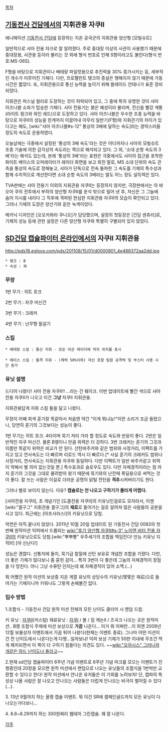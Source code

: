 [[목차]]
== [[기동전사 건담]]에서의 지휘관용 자쿠II ==
애니메이션 [[기동전사 건담]]에 등장하는 지온 공국군의 지휘관용 양산형 [모빌슈트]

일반적으로 샤아 전용 쟈크로 잘 알려졌다. 주로 중대장 이상의 사관이 사용했기 때문에 중대장용, 사관용 등이라 불리는 것 외에 형식 번호로 인해 S형이라고도 불린다(형식 번호:MS-06S).

F형을 바탕으로 지휘관이나 베테랑 파일럿용으로 추진력을 30% 증가시키는 등, 세부적인 개수가 이루어진 기체다. 다만, 프로펠런트 탱크의 증설은 행해지지 않기 때문에 가동 시간은 짧았다. 또, 지휘관용으로 통신 능력을 높이기 위해 블레이드 안테나가 표준 장비 되었다.

지휘관은 퍼스널 컬러로 도장하는 것이 허락되어 있고, 그 중에 특히 유명한 것이 샤아 아즈나블 소좌가 탑승한 기체다. 샤아 전용기는 붉은 혜성이라 불리며, 전신을 빨강 계통(라이트 핑크와 와인 레드)으로 도장하고 있다. 샤아 아즈나블은 우수한 조종 능력을 바탕으로 자쿠II의 성능을 한계까지 이끌어내 아무리 일반기(F형)와 지휘관기의 차이가 있다고는 해도, [wiki:"샤아 아즈나블#s-12" 통상의 3배에 달하는 속도]라는 경악스러울 정도의 속도로 운용하였다.

오늘날에는 극중에서 설정된 '통상의 3배 속도'라는 것은 어디까지나 샤아의 모빌슈트 조종 기술에 의한 감각상의 속도라는 쪽으로 해석되고 있다. 그 외, '소대 순항 속도의 3배'라는 해석도 있는데, 본래 '통상의 3배'라는 표현은 극중에서도 샤아의 접근을 포착한 화이트 베이스의 오퍼레이터가 레이더 화면을 보고 외친 말로, MS 소대 단위의 속도 관측을 통상의 속도로 정해놓고, 샤아가 단독으로 전속 돌파한 그 속도를 기체의 특수성과 함께 수치적으로 계산한다면 소대 순항 속도의 3배라는 말도 어느 정도 설득력은 있다.

TVA판에는 샤아 전용기 이외의 지휘관용 자쿠II는 등장하지 않지만, 극장판에서는 아 바오아 쿠의 전투에서 부하의 양산형 자쿠II를 운석 밖으로 밀어 낸 후, 자신은 그 그늘에 숨어 지시를 내리다 그 직후에 격파된 한심한 지휘관용 자쿠II의 모습이 확인되고 있다. 그러나 기체의 도장은 양산기와 같은 녹색이었다.

메카닉 디자인은 [오오카와라 쿠니오]가 담당했으며, 설정의 첫등장은 [건담 센츄리]로, 기체의 성능 등에 관한 설정은 다른 양산형 자쿠와 특별히 구별되어 있지 않았다.

== [[SD건담 캡슐파이터 온라인]]에서의 자쿠II 지휘관용 ==
http://pds18.egloos.com/pds/201108/15/01/d0000801_4e488372aa2dd.jpg

 * 랭크 : B
 * 속성 : 찌

=== 무장 ===
1번 무기 : 히트 호크

2번 무기 : 자쿠 머신건

3번 무기 : 크래커  

4번 무기 : 난무형 필살기

=== 스킬 === 
 * 베테랑 스킬 : 통신 지휘 - 모든 아군 레이더에 적의 위치를 표시
 
 * 에이스 스킬 : 돌격 지휘 - (체력 50%이하) 자신 포함 팀원 공격력 및 부스터 사용 시간 증가

=== 유닛 설명 ===
드디어 나왔다! 샤아 전용 자쿠II!! ...라는 건 훼이크.
이번 업데이트에 빨간 색으로 샤아 전용 자쿠II가 나오고 이건 '''그냥''' 자쿠II 지휘관용.

지휘관용답게 지휘 스킬 둘을 달고 나왔다.

무장이 어째 회색 훈기랑 똑같아서 처음엔 약간 "이게 뭐냐능!"이란 소리가 조금 들렸으나, 당연히 훈기의 그것보다는 성능이 좋다.
 
1번 무기는 히트 호크. 4타이며 묵기 저리 가라 할 정도로 속도와 반응이 좋다. 
2번은 일반적인 자쿠 머신건. 물론 B랭이니 만큼 위력은 더 강하다. 
3번 크래커는 훈기의 그것과 이름만 똑같지 위력은 비교가 안 된다. 산탄바주카와 같은 범위와 사정거리, 이펙트를 가지고 있고 연사속도는 더 빠르며 리로드 역시 더 빠르다.[* 사실 훈기의 크래커도 범위나 사정거리, 연사속도는 지휘관용 자쿠와 동일하다. 다만 이펙트가 일반 바주카같고 위력이 약해서 별 의미 없는것일 뿐.] 특수효과로 슬로우도 있다. 다만 자체경직이라는 점 까지 훈기의 그것을 그대로 물려받아 왔기 때문에 묵기와의 난전때 폭딜용으로 써먹는 것이 좋다. 잘 쓰는 사람은 이걸로 더러운 공명의 닭털 전탄을 '''격추'''시켜버리기도 한다.

그러나 별로 보이지 않는다.
이유? '''캡슐로는 안 나오고 구하기가 졸라게 어렵다.'''

[샤아전용 자쿠II], 초 개념기인 [도즐전용 자쿠II]의 키유닛인걸로도 모자라서, 이젠 [wiki:"겔구그" 지휘관용 겔구그]의 '''재료'''로 들어가는 걸로 알려져 많은 사람들의 공분을 사고 있다. 최근에는 [아프사라스I]의 키유닛으로 당첨. 

악연은 아직 끝나지 않았다. 2011년 10월 20일 업데이트 된 기동전사 건담 0083의 첫번째 원작미션 익퍼에서 드롭되는 [[wiki:"후기 양산형 자쿠II#s-3" 노이엔 비터 전용 자쿠II]]의 키유닛으로도 당첨.[wiki:"뿌뿌뽕" 우주세기의 조합을 책임진다! 만능 키유닛 지작II!] [야 신난다!]

성능은 괜찮다. 선통지에 돌지, 묵기급 칼질에 산탄 보유로 개념찬 조합을 가졌다. 다만, 더 좋은 기체가 많다보니 좀 묻힌 감이... 특히 3번이 다 좋은데 그놈의 자체경직이 장점을 다 망친다. 아니 그냥 수류탄 던지는데 왜 자체경직이 있어 소맥.(...)

뭐 어쨌건 원작 미션의 보상중 지온 계열 유닛의 상당수의 키유닛(몇몇은 재료)으로 들어가는 기체이니까 키워나도 그렇게 손해볼건 없다. 

=== 입수 방법 ===
1.조합식 - 기동전사 건담 원작 미션 전체의 모든 난이도 클리어 시 랜덤 드랍.

키 유닛 : [[자쿠II]](커스텀)
재료유닛 : [[자쿠]]I / 볼 / 짐 캐논II / 즈곡크 
나오는 곳은 원작미션.. B랭 조합식 주제에 미션 보상으로 '''가끔''' 나온다... 이거 뭐 어쩌란...이 외엔 2009년 12월 보물상자 이벤트에서 가끔 튀어 나왔다(현재는 이벤트 종료). 그나마 어떤 미션이건 전 난이도에서 나온다는게 다행...일까보냐! 익퍼 보상 기체가 50판 이내에 무조건 먹게 패치되면서 이 쪽이 더 구하기 힘들다는 의견도 있다. ~~[[wiki:"오아시스" 그러니까 개같은 하드 난이도나 돌라고]]~~

2.현재 sd건담 캡슐파이터 6주년 기념 이벤트로 6주년 기념 마크를 모으는 이벤트가 진행중인데 20장을 모으면 원작 미션에서 랜덤으로 나오는 유닛들의 조합식을 1번씩만 교환할 수 있다고 한다! 원작 미션에서 안나온 유저들은 이 기회를 노려보자!
단, 캡파의 특성상 나올 사람은 잘 나오고 안나오는 사람들은 더럽게 안나오는 비극이 벌어질 수 있다(...).

3. 13년 9월까지 하는 올랭 캡슐 이벤트. 뭐 이건 SR에 캠페인골드까지 모든 유닛이 다 나오는거다보니...

4. 8.8~8.29까지 하는 300원짜리 웹테마 그린캡슐. 꽤 잘 나온다.

[[각주]]
